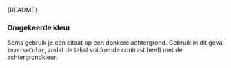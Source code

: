 
<Meta of={BlockquoteStories} />

<Markdown>{README}</Markdown>

<Primary />

<Controls />

### Omgekeerde kleur

Soms gebruik je een citaat op een donkere achtergrond. Gebruik in dit geval `inverseColor`,
zodat de tekst voldoende contrast heeft met de achtergrondkleur.

<Canvas of={BlockquoteStories.InvertedColor} />
